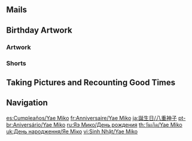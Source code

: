 {{Birthday Intro}}

==Mails==
{{Mails by Category Table|Yae Miko Birthday Mails|noheader=1}}

==Birthday Artwork==
===Artwork===
{{Artwork by Category Table
|Character Birthday Artwork
|category = Yae Miko Birthday Artwork
|header = Yae Miko's Birthday Artwork
}}

===Shorts===
{{Artwork by Category Table
|Character Shorts
|category = Yae Miko Birthday Artwork
|header = Yae Miko's Birthday Shorts
}}

==Taking Pictures and Recounting Good Times==
{{Transclude|Taking Pictures and Recounting Good Times/Yae Miko|Stories|main=1|top=1}}

==Navigation==
{{Character Navbox|Birthday}}

[[es:Cumpleaños/Yae Miko]]
[[fr:Anniversaire/Yae Miko]]
[[ja:誕生日/八重神子]]
[[pt-br:Aniversário/Yae Miko]]
[[ru:Яэ Мико/День рождения]]
[[th:วันเกิด/Yae Miko]]
[[uk:День народження/Яе Міко]]
[[vi:Sinh Nhật/Yae Miko]]